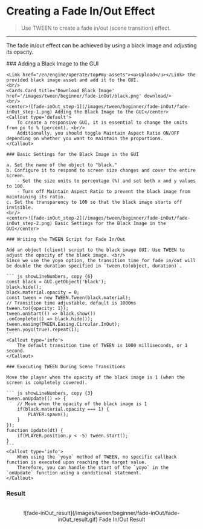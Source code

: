 
# Creating a Fade In/Out Effect

> Use TWEEN to create a fade in/out (scene transition) effect.

---

The fade in/out effect can be achieved by using a black image and adjusting its opacity.

<Steps>
    ### Adding a Black Image to the GUI

    <Link href="/en/engine/operate/top#my-assets"><u>Upload</u></Link> the provided black image asset and add it to the GUI.
    <br/>
    <Cards.Card title='Download Black Image' href='/images/tween/beginner/fade-inOut/black.png' download/>
    <br/>
    <center>![fade-inOut_step-1](/images/tween/beginner/fade-inOut/fade-inOut_step-1.png) Adding the Black Image to the GUI</center>
    <Callout type='default'>
        To create a responsive GUI, it is essential to change the units from px to % (percent). <br/>
        Additionally, you should toggle Maintain Aspect Ratio ON/OFF depending on whether you want to maintain the proportions.
    </Callout>

    ### Basic Settings for the Black Image in the GUI

    a. Set the name of the object to "black."
    b. Configure it to respond to screen size changes and cover the entire screen.
        - Set the size units to percentage (%) and set both x and y values to 100.
        - Turn off Maintain Aspect Ratio to prevent the black image from maintaining its ratio.
    c. Set the transparency to 100 so that the black image starts off invisible.
    <br/>
    <center>![fade-inOut_step-2](/images/tween/beginner/fade-inOut/fade-inOut_step-2.png) Basic Settings for the Black Image in the GUI</center>

    ### Writing the TWEEN Script for Fade In/Out

    Add an object (client) script to the black image GUI. Use TWEEN to adjust the opacity of the black image. <br/>
    Since we use the yoyo option, the transition time for fade in/out will be double the duration specified in `tween.to(object, duration)`.

    ``` js showLineNumbers, copy {6}
    const black = GUI.getObject('black');
    black.hide();
    black.material.opacity = 0;
    const tween = new TWEEN.Tween(black.material);
    // Transition time adjustable, default is 1000ms
    tween.to({opacity: 1});
    tween.onStart(() => black.show())
    .onComplete(() => black.hide());
    tween.easing(TWEEN.Easing.Circular.InOut);
    tween.yoyo(true).repeat(1);
    ```
    <Callout type='info'>
        The default transition time of TWEEN is 1000 milliseconds, or 1 second.
    </Callout>

    ### Executing TWEEN During Scene Transitions

    Move the player when the opacity of the black image is 1 (when the screen is completely covered).

    ``` js showLineNumbers, copy {3}
    tween.onUpdate(() => {
        // Move when the opacity of the black image is 1
        if(black.material.opacity === 1) {
            PLAYER.spawn();
        }
    });
    function Update(dt) {
        if(PLAYER.position.y < -5) tween.start();
    }
    ```
    <Callout type='info'>
        When using the `yoyo` method of TWEEN, no specific callback function is executed upon reaching the target value.
        Therefore, you can handle the start of the `yoyo` in the `onUpdate` function using a conditional statement.
    </Callout>
</Steps>

### Result
<br/>
<center>![fade-inOut_result](/images/tween/beginner/fade-inOut/fade-inOut_result.gif) Fade In/Out Result</center>